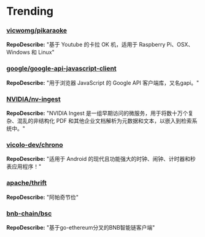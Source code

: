 
# Trending

### [vicwomg/pikaraoke](https://github.com/vicwomg/pikaraoke)
**RepoDescribe:** "基于 Youtube 的卡拉 OK 机，适用于 Raspberry Pi、OSX、Windows 和 Linux"
  

### [google/google-api-javascript-client](https://github.com/google/google-api-javascript-client)
**RepoDescribe:** "用于浏览器 JavaScript 的 Google API 客户端库，又名gapi。"
  

### [NVIDIA/nv-ingest](https://github.com/NVIDIA/nv-ingest)
**RepoDescribe:** "NVIDIA Ingest 是一组早期访问的微服务，用于将数十万个复杂、混乱的非结构化 PDF 和其他企业文档解析为元数据和文本，以嵌入到检索系统中。"
  

### [vicolo-dev/chrono](https://github.com/vicolo-dev/chrono)
**RepoDescribe:** "适用于 Android 的现代且功能强大的时钟、闹钟、计时器和秒表应用程序！"
  

### [apache/thrift](https://github.com/apache/thrift)
**RepoDescribe:** "阿帕奇节俭"
  

### [bnb-chain/bsc](https://github.com/bnb-chain/bsc)
**RepoDescribe:** "基于go-ethereum分叉的BNB智能链客户端"
  